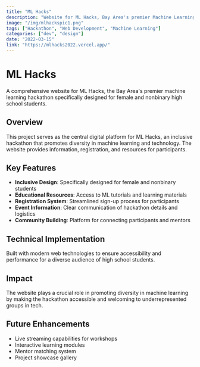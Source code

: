 ```yaml
---
title: "ML Hacks"
description: "Website for ML Hacks, Bay Area's premier Machine Learning focused hackathon for female and nonbinary high school students."
image: "/img/mlhackspic1.png"
tags: ["Hackathon", "Web Development", "Machine Learning"]
categories: ["dev", "design"]
date: "2022-03-15"
link: "https://mlhacks2022.vercel.app/"
---
```


# ML Hacks

A comprehensive website for ML Hacks, the Bay Area's premier machine learning hackathon specifically designed for female and nonbinary high school students.

## Overview

This project serves as the central digital platform for ML Hacks, an inclusive hackathon that promotes diversity in machine learning and technology. The website provides information, registration, and resources for participants.

## Key Features

- **Inclusive Design**: Specifically designed for female and nonbinary students
- **Educational Resources**: Access to ML tutorials and learning materials
- **Registration System**: Streamlined sign-up process for participants
- **Event Information**: Clear communication of hackathon details and logistics
- **Community Building**: Platform for connecting participants and mentors

## Technical Implementation

Built with modern web technologies to ensure accessibility and performance for a diverse audience of high school students.

## Impact

The website plays a crucial role in promoting diversity in machine learning by making the hackathon accessible and welcoming to underrepresented groups in tech.

## Future Enhancements

- Live streaming capabilities for workshops
- Interactive learning modules
- Mentor matching system
- Project showcase gallery 